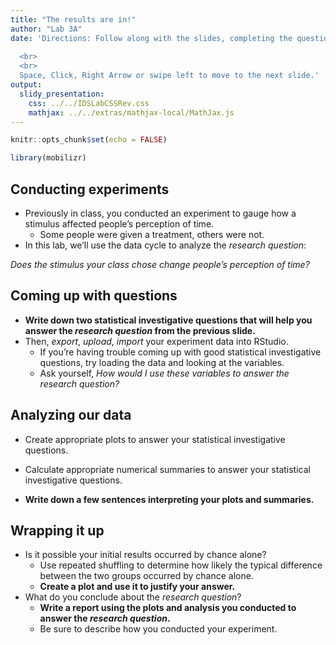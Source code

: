 ```yaml
---
title: "The results are in!"
author: "Lab 3A"
date: 'Directions: Follow along with the slides, completing the questions in <font color=#25679E><b>blue</b></font> on your computer, and answering the questions in **red** in your journal.  
  
  <br>
  <br>
  Space, Click, Right Arrow or swipe left to move to the next slide.'
output: 
  slidy_presentation: 
    css: ../../IDSLabCSSRev.css
    mathjax: ../../extras/mathjax-local/MathJax.js
---
```


```r
knitr::opts_chunk$set(echo = FALSE)
```

```r
library(mobilizr)
```

## Conducting experiments

- Previously in class, you conducted an experiment to gauge how a stimulus affected people's perception of time.
    - Some people were given a treatment, others were not.
- In this lab, we'll use the data cycle to analyze the _research question_:

_Does the stimulus your class chose change people's perception of time?_


## Coming up with questions

- **Write down two statistical investigative questions that will help you answer the _research question_ from the previous slide.**
- <span class="blue">Then, _export_, _upload_, _import_ your experiment data into RStudio.</span>
    - If you're having trouble coming up with good statistical investigative questions, try loading the data and looking at the variables.
    - Ask yourself, _How would I use these variables to answer the research question?_


## Analyzing our data

- <span class="blue">Create appropriate plots to answer your statistical investigative questions.</span>

- <span class="blue">Calculate appropriate numerical summaries to answer your statistical investigative questions.</span>
- **Write down a few sentences interpreting your plots and summaries.**


## Wrapping it up

- Is it possible your initial results occurred by chance alone?
    - <span class="blue">Use repeated shuffling to determine how likely the typical difference between the two groups occurred by chance alone.</span>
    - **Create a plot and use it to justify your answer.**
- What do you conclude about the _research question_?
    - **Write a report using the plots and analysis you conducted to answer the _research question_.**
    - Be sure to describe how you conducted your experiment. 